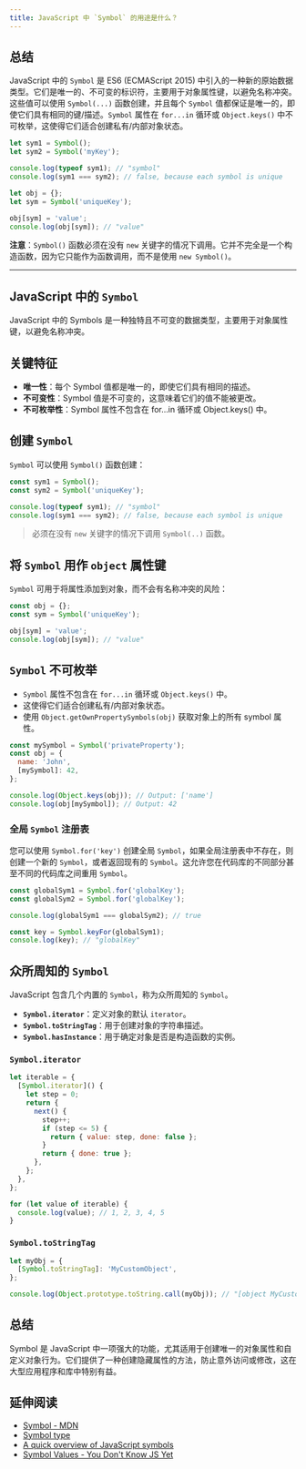 ```yaml
---
title: JavaScript 中 `Symbol` 的用途是什么？
---
```


## 总结

JavaScript 中的 `Symbol` 是 ES6 (ECMAScript 2015) 中引入的一种新的原始数据类型。它们是唯一的、不可变的标识符，主要用于对象属性键，以避免名称冲突。这些值可以使用 `Symbol(...)` 函数创建，并且每个 `Symbol` 值都保证是唯一的，即使它们具有相同的键/描述。`Symbol` 属性在 `for...in` 循环或 `Object.keys()` 中不可枚举，这使得它们适合创建私有/内部对象状态。

```js live
let sym1 = Symbol();
let sym2 = Symbol('myKey');

console.log(typeof sym1); // "symbol"
console.log(sym1 === sym2); // false, because each symbol is unique

let obj = {};
let sym = Symbol('uniqueKey');

obj[sym] = 'value';
console.log(obj[sym]); // "value"
```

**注意**：`Symbol()` 函数必须在没有 `new` 关键字的情况下调用。它并不完全是一个构造函数，因为它只能作为函数调用，而不是使用 `new Symbol()`。

***

## JavaScript 中的 `Symbol`

JavaScript 中的 Symbols 是一种独特且不可变的数据类型，主要用于对象属性键，以避免名称冲突。

## 关键特征

* **唯一性**：每个 Symbol 值都是唯一的，即使它们具有相同的描述。
* **不可变性**：Symbol 值是不可变的，这意味着它们的值不能被更改。
* **不可枚举性**：Symbol 属性不包含在 for...in 循环或 Object.keys() 中。

## 创建 `Symbol`

`Symbol` 可以使用 `Symbol()` 函数创建：

```js live
const sym1 = Symbol();
const sym2 = Symbol('uniqueKey');

console.log(typeof sym1); // "symbol"
console.log(sym1 === sym2); // false, because each symbol is unique
```

> 必须在没有 `new` 关键字的情况下调用 `Symbol(..)` 函数。

## 将 `Symbol` 用作 `object` 属性键

`Symbol` 可用于将属性添加到对象，而不会有名称冲突的风险：

```js live
const obj = {};
const sym = Symbol('uniqueKey');

obj[sym] = 'value';
console.log(obj[sym]); // "value"
```

## `Symbol` 不可枚举

* `Symbol` 属性不包含在 `for...in` 循环或 `Object.keys()` 中。
* 这使得它们适合创建私有/内部对象状态。
* 使用 `Object.getOwnPropertySymbols(obj)` 获取对象上的所有 symbol 属性。

```js live
const mySymbol = Symbol('privateProperty');
const obj = {
  name: 'John',
  [mySymbol]: 42,
};

console.log(Object.keys(obj)); // Output: ['name']
console.log(obj[mySymbol]); // Output: 42
```

### 全局 `Symbol` 注册表

您可以使用 `Symbol.for('key')` 创建全局 `Symbol`，如果全局注册表中不存在，则创建一个新的 `Symbol`，或者返回现有的 `Symbol`。这允许您在代码库的不同部分甚至不同的代码库之间重用 `Symbol`。

```js live
const globalSym1 = Symbol.for('globalKey');
const globalSym2 = Symbol.for('globalKey');

console.log(globalSym1 === globalSym2); // true

const key = Symbol.keyFor(globalSym1);
console.log(key); // "globalKey"
```

## 众所周知的 `Symbol`

JavaScript 包含几个内置的 `Symbol`，称为众所周知的 `Symbol`。

* **`Symbol.iterator`**：定义对象的默认 `iterator`。
* **`Symbol.toStringTag`**：用于创建对象的字符串描述。
* **`Symbol.hasInstance`**：用于确定对象是否是构造函数的实例。

### `Symbol.iterator`

```js live
let iterable = {
  [Symbol.iterator]() {
    let step = 0;
    return {
      next() {
        step++;
        if (step <= 5) {
          return { value: step, done: false };
        }
        return { done: true };
      },
    };
  },
};

for (let value of iterable) {
  console.log(value); // 1, 2, 3, 4, 5
}
```

### `Symbol.toStringTag`

```js live
let myObj = {
  [Symbol.toStringTag]: 'MyCustomObject',
};

console.log(Object.prototype.toString.call(myObj)); // "[object MyCustomObject]"
```

## 总结

Symbol 是 JavaScript 中一项强大的功能，尤其适用于创建唯一的对象属性和自定义对象行为。它们提供了一种创建隐藏属性的方法，防止意外访问或修改，这在大型应用程序和库中特别有益。

## 延伸阅读

* [Symbol - MDN](https://developer.mozilla.org/en-US/docs/Web/JavaScript/Reference/Global_Objects/Symbol)
* [Symbol type](https://javascript.info/symbol)
* [A quick overview of JavaScript symbols](https://www.freecodecamp.org/news/how-did-i-miss-javascript-symbols-c1f1c0e1874a/)
* [Symbol Values - You Don't Know JS Yet](https://github.com/getify/You-Dont-Know-JS/blob/2nd-ed/types-grammar/ch1.md#symbol-values)
